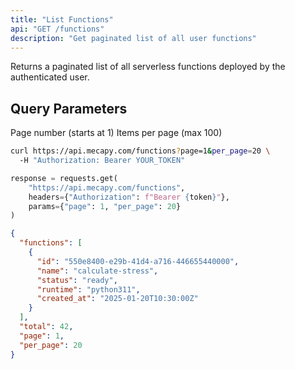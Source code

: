 ```yaml
---
title: "List Functions"
api: "GET /functions"
description: "Get paginated list of all user functions"
---
```


Returns a paginated list of all serverless functions deployed by the authenticated user.

## Query Parameters

<ParamField query="page" type="integer" default="1">
  Page number (starts at 1)
</ParamField>

<ParamField query="per_page" type="integer" default="20">
  Items per page (max 100)
</ParamField>

<RequestExample>

```bash cURL
curl https://api.mecapy.com/functions?page=1&per_page=20 \
  -H "Authorization: Bearer YOUR_TOKEN"
```

```python Python
response = requests.get(
    "https://api.mecapy.com/functions",
    headers={"Authorization": f"Bearer {token}"},
    params={"page": 1, "per_page": 20}
)
```

</RequestExample>

<ResponseExample>

```json Success
{
  "functions": [
    {
      "id": "550e8400-e29b-41d4-a716-446655440000",
      "name": "calculate-stress",
      "status": "ready",
      "runtime": "python311",
      "created_at": "2025-01-20T10:30:00Z"
    }
  ],
  "total": 42,
  "page": 1,
  "per_page": 20
}
```

</ResponseExample>
